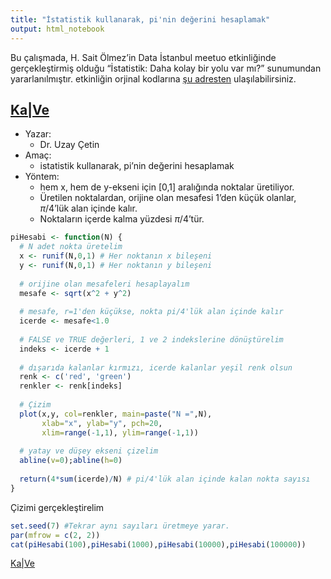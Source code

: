 ```yaml
---
title: "İstatistik kullanarak, pi'nin değerini hesaplamak"
output: html_notebook
---
```

Bu çalışmada, H. Sait Ölmez'in Data İstanbul meetuo etkinliğinde gerçekleştirmiş olduğu "İstatistik: Daha kolay bir yolu var mı?" sunumundan yararlanılmıştır. etkinliğin orjinal kodlarına 
 [şu adresten](https://github.com/solmez/dataistanbul)
ulaşılabilirsiniz.


[Ka|Ve](https://uzay00.github.io/kahve/)
---

* Yazar: 
     * Dr. Uzay Çetin
* Amaç: 
     * istatistik kullanarak, pi'nin değerini hesaplamak
* Yöntem: 
     * hem x, hem de y-ekseni için [0,1] aralığında 
     noktalar üretiliyor. 
     * Üretilen noktalardan, 
     orijine olan mesafesi 1'den küçük olanlar, 
     $\pi / 4$'lük alan içinde kalır.
     * Noktaların içerde kalma yüzdesi $\pi / 4$'tür.

```r
piHesabi <- function(N) { 
  # N adet nokta üretelim
  x <- runif(N,0,1) # Her noktanın x bileşeni
  y <- runif(N,0,1) # Her noktanın y bileşeni
  
  # orijine olan mesafeleri hesaplayalım
  mesafe <- sqrt(x^2 + y^2) 
  
  # mesafe, r=1'den küçükse, nokta pi/4'lük alan içinde kalır
  icerde <- mesafe<1.0
  
  # FALSE ve TRUE değerleri, 1 ve 2 indekslerine dönüştürelim
  indeks <- icerde + 1
  
  # dışarıda kalanlar kırmızı, icerde kalanlar yeşil renk olsun
  renk <- c('red', 'green')
  renkler <- renk[indeks]
  
  # Çizim
  plot(x,y, col=renkler, main=paste("N =",N), 
       xlab="x", ylab="y", pch=20, 
       xlim=range(-1,1), ylim=range(-1,1))
  
  # yatay ve düşey ekseni çizelim
  abline(v=0);abline(h=0)
  
  return(4*sum(icerde)/N) # pi/4'lük alan içinde kalan nokta sayısı
}
```
Çizimi gerçekleştirelim
```r
set.seed(7) #Tekrar aynı sayıları üretmeye yarar.
par(mfrow = c(2, 2))
cat(piHesabi(100),piHesabi(1000),piHesabi(10000),piHesabi(100000))
```
[Ka|Ve](https://uzay00.github.io/kahve/)

